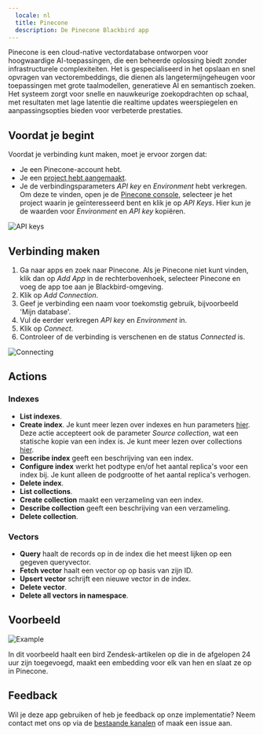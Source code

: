 ```yaml
---
  locale: nl
  title: Pinecone
  description: De Pinecone Blackbird app
---
```


<LinkCard title="View on Github" target="_blank" href="https://github.com/bb-io/Pinecone" icon="github" />


Pinecone is een cloud-native vectordatabase ontworpen voor hoogwaardige AI-toepassingen, die een beheerde oplossing biedt zonder infrastructurele complexiteiten. Het is gespecialiseerd in het opslaan en snel opvragen van vectorembeddings, die dienen als langetermijngeheugen voor toepassingen met grote taalmodellen, generatieve AI en semantisch zoeken. Het systeem zorgt voor snelle en nauwkeurige zoekopdrachten op schaal, met resultaten met lage latentie die realtime updates weerspiegelen en aanpassingsopties bieden voor verbeterde prestaties.

## Voordat je begint

Voordat je verbinding kunt maken, moet je ervoor zorgen dat:

- Je een Pinecone-account hebt.
- Je een [project hebt aangemaakt](https://docs.pinecone.io/docs/create-project).
- Je de verbindingsparameters _API key_ en _Environment_ hebt verkregen. Om deze te vinden, open je de [Pinecone console](https://app.pinecone.io/), selecteer je het project waarin je geïnteresseerd bent en klik je op _API Keys_. Hier kun je de waarden voor _Environment_ en _API key_ kopiëren.

![API keys](https://raw.githubusercontent.com/bb-io/Pinecone/main/image/api_keys.png)

## Verbinding maken

1. Ga naar apps en zoek naar Pinecone. Als je Pinecone niet kunt vinden, klik dan op _Add App_ in de rechterbovenhoek, selecteer Pinecone en voeg de app toe aan je Blackbird-omgeving.
2. Klik op _Add Connection_.
3. Geef je verbinding een naam voor toekomstig gebruik, bijvoorbeeld 'Mijn database'.
4. Vul de eerder verkregen _API key_ en _Environment_ in.
5. Klik op _Connect_.
6. Controleer of de verbinding is verschenen en de status _Connected_ is.

![Connecting](https://raw.githubusercontent.com/bb-io/Pinecone/main/image/connecting.png)

## Actions

### Indexes

- **List indexes**.
- **Create index**. Je kunt meer lezen over indexes en hun parameters [hier](https://docs.pinecone.io/docs/indexes). Deze actie accepteert ook de parameter _Source collection_, wat een statische kopie van een index is. Je kunt meer lezen over collections [hier](https://docs.pinecone.io/docs/collections).
- **Describe index** geeft een beschrijving van een index.
- **Configure index** werkt het podtype en/of het aantal replica's voor een index bij. Je kunt alleen de podgrootte of het aantal replica's verhogen.
- **Delete index**.
- **List collections**.
- **Create collection** maakt een verzameling van een index.
- **Describe collection** geeft een beschrijving van een verzameling.
- **Delete collection**.

### Vectors

- **Query** haalt de records op in de index die het meest lijken op een gegeven queryvector.
- **Fetch vector** haalt een vector op op basis van zijn ID.
- **Upsert vector** schrijft een nieuwe vector in de index.
- **Delete vector**.
- **Delete all vectors in namespace**.

## Voorbeeld

![Example](https://raw.githubusercontent.com/bb-io/Pinecone/main/image/example.png)

In dit voorbeeld haalt een bird Zendesk-artikelen op die in de afgelopen 24 uur zijn toegevoegd, maakt een embedding voor elk van hen en slaat ze op in Pinecone.

## Feedback

Wil je deze app gebruiken of heb je feedback op onze implementatie? Neem contact met ons op via de [bestaande kanalen](https://www.blackbird.io/) of maak een issue aan.
